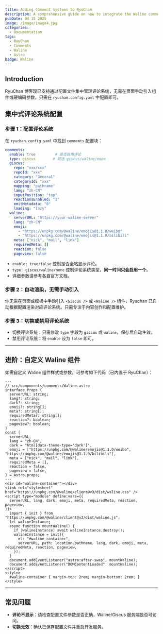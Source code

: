 ```yaml
---
title: Adding Comment Systems to RyuChan
description: A comprehensive guide on how to integrate the Waline comment system into your RyuChan blog
pubDate: 04 15 2025
image: /image/image4.jpg
categories:
  - Documentation
tags:
  - RyuChan
  - Comments
  - Waline
  - Astro
badge: Waline
---
```


## Introduction

RyuChan 博客现已支持通过配置文件集中管理评论系统，无需在页面手动引入组件或硬编码参数，只需在 `ryuchan.config.yaml` 中配置即可。

## 集中式评论系统配置

### 步骤 1：配置评论系统

在 `ryuchan.config.yaml` 中找到 `comments` 配置块：

```yaml
comments:
  enable: true         # 是否启用评论
  type: giscus        # 可选 giscus/waline/none
  giscus:
    repo: "xxx/xxx"
    repoId: "xxx"
    category: "General"
    categoryId: "xxx"
    mapping: "pathname"
    lang: "zh-CN"
    inputPosition: "top"
    reactionsEnabled: "1"
    emitMetadata: "0"
    loading: "lazy"
  waline:
    serverURL: "https://your-waline-server"
    lang: "zh-CN"
    emoji:
      - "https://unpkg.com/@waline/emojis@1.1.0/weibo"
      - "https://unpkg.com/@waline/emojis@1.1.0/bilibili"
    meta: ["nick", "mail", "link"]
    requiredMeta: []
    reaction: false
    pageview: false
```

- `enable: true/false` 控制是否全站显示评论。
- `type: giscus/waline/none` 控制评论系统类型，**同一时间只会启用一个**。
- 详细参数请参考各自官方文档。

### 步骤 2：自动渲染，无需手动引入

你无需在页面或模板中手动引入 `<Giscus />` 或 `<Waline />` 组件，Ryuchan 已自动根据配置渲染对应评论系统。只需专注于内容创作和配置维护。

### 步骤 3：切换或禁用评论系统

- 切换评论系统：只需修改 `type` 字段为 `giscus` 或 `waline`，保存后自动生效。
- 禁用评论系统：将 `enable` 设为 `false` 即可。

---

## 进阶：自定义 Waline 组件

如需自定义 Waline 组件样式或参数，可参考如下代码（已内置于 RyuChan）：

```astro
---
// src/components/comments/Waline.astro
interface Props {
  serverURL: string;
  lang?: string;
  dark?: string;
  emoji?: string[];
  meta?: string[];
  requiredMeta?: string[];
  reaction?: boolean;
  pageview?: boolean;
}
const {
  serverURL,
  lang = "zh-CN",
  dark = "html[data-theme-type='dark']",
  emoji = ["https://unpkg.com/@waline/emojis@1.1.0/weibo", "https://unpkg.com/@waline/emojis@1.1.0/bilibili"],
  meta = ["nick", "mail", "link"],
  requiredMeta = [],
  reaction = false,
  pageview = false,
} = Astro.props;
---
<div id="waline-container"></div>
<link rel="stylesheet" href="https://unpkg.com/@waline/client@v3/dist/waline.css" />
<script type="module" define:vars={{
  serverURL, lang, dark, emoji, meta, requiredMeta, reaction, pageview,
}}>
  import { init } from "https://unpkg.com/@waline/client@v3/dist/waline.js";
  let walineInstance;
  async function mountWaline() {
    if (walineInstance) await walineInstance.destroy();
    walineInstance = init({
      el: "#waline-container",
      serverURL, path: location.pathname, lang, dark, emoji, meta, requiredMeta, reaction, pageview,
    });
  }
  document.addEventListener("astro:after-swap", mountWaline);
  document.addEventListener("DOMContentLoaded", mountWaline);
</script>
<style>
  #waline-container { margin-top: 2rem; margin-bottom: 2rem; }
</style>
```

---

## 常见问题

- **评论不显示**：请检查配置文件参数是否正确，Waline/Giscus 服务端是否可访问。
- **切换无效**：确认已保存配置文件并重启开发服务。
